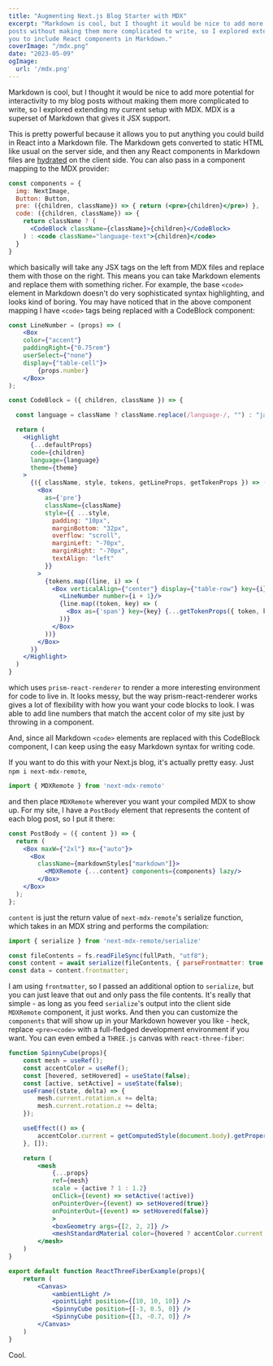 ```yaml
---
title: "Augmenting Next.js Blog Starter with MDX"
excerpt: "Markdown is cool, but I thought it would be nice to add more potential for interactivity to my blog
posts without making them more complicated to write, so I explored extending my current setup with MDX, which allows
you to include React components in Markdown."
coverImage: "/mdx.png"
date: "2023-05-09"
ogImage:
  url: '/mdx.png'
---
```


Markdown is cool, but I thought it would be nice to add more potential for interactivity to my blog
posts without making them more complicated to write, so I explored extending my current setup with MDX.
MDX is a superset of Markdown that gives it JSX support.

This is pretty powerful because it allows you to put anything you could build in React into a Markdown file.
The Markdown gets converted to static HTML like usual on the server side, and then any React components in
Markdown files are [hydrated](https://www.gatsbyjs.com/docs/conceptual/react-hydration/) on the client side.
You can also pass in a component mapping to the MDX provider:
```jsx
const components = {
  img: NextImage,
  Button: Button,
  pre: ({children, className}) => { return (<pre>{children}</pre>) },
  code: ({children, className}) => {
    return className ? (
      <CodeBlock className={className}>{children}</CodeBlock>
    ) : <code className="language-text">{children}</code>
  }
}
```

which basically will take any JSX tags on the left from MDX files and replace them with those on the right.
This means you can take Markdown elements and replace them with something richer.
For example, the base `<code>` element in Markdown doesn't do very sophisticated syntax highlighting, and
looks kind of boring. You may have noticed that in the above component mapping I have `<code>` tags being
replaced with a CodeBlock component:

```jsx
const LineNumber = (props) => (
    <Box 
    color={"accent"} 
    paddingRight={"0.75rem"} 
    userSelect={"none"} 
    display={"table-cell"}>
        {props.number}
    </Box>
);

const CodeBlock = ({ children, className }) => {

  const language = className ? className.replace(/language-/, "") : "javascript";

  return (
    <Highlight
      {...defaultProps}
      code={children}
      language={language}
      theme={theme}
    >
      {({ className, style, tokens, getLineProps, getTokenProps }) => (
        <Box
          as={'pre'}
          className={className}
          style={{ ...style, 
            padding: "10px", 
            marginBottom: "32px", 
            overflow: "scroll", 
            marginLeft: "-70px", 
            marginRight: "-70px", 
            textAlign: "left" 
          }}
        >
          {tokens.map((line, i) => (
            <Box verticalAlign={"center"} display={"table-row"} key={i} {...getLineProps({ line, key: i })}>
              <LineNumber number={i + 1}/>
              {line.map((token, key) => (
                <Box as={'span'} key={key} {...getTokenProps({ token, key })} />
              ))}
            </Box>
          ))}
        </Box>
      )}
    </Highlight>
  )
}
```

which uses `prism-react-renderer` to render a more interesting environment for code to live in.
It looks messy, but the way prism-react-renderer works gives a lot of flexibility with how you
want your code blocks to look. I was able to add line numbers that match the accent color of my 
site just by throwing in a component.

And, since all Markdown `<code>` elements are replaced with this CodeBlock component, I can keep
using the easy Markdown syntax for writing code.

If you want to do this with your Next.js blog, it's actually pretty easy. Just `npm i next-mdx-remote`,

```jsx
import { MDXRemote } from 'next-mdx-remote'
```

and then place `MDXRemote` wherever you want your compiled MDX to show up. For my site, I have a `PostBody`
element that represents the content of each blog post, so I put it there:

```jsx
const PostBody = ({ content }) => {
  return (
    <Box maxW={"2xl"} mx={"auto"}>
      <Box
        className={markdownStyles["markdown"]}>
          <MDXRemote {...content} components={components} lazy/>
        </Box>
    </Box>
  );
};
```

`content` is just the return value of `next-mdx-remote`'s serialize function, which takes in an MDX
string and performs the compilation:

```jsx
import { serialize } from 'next-mdx-remote/serialize'

const fileContents = fs.readFileSync(fullPath, "utf8");
const content = await serialize(fileContents, { parseFrontmatter: true });
const data = content.frontmatter;
```
I am using `frontmatter`, so I passed an additional option to `serialize`, but you can just leave that out
and only pass the file contents. It's really that simple - as long as you feed `serialize`'s output into
the client side `MDXRemote` component, it just works. And then you can customize the `components` that will
show up in your Markdown however you like - heck, replace `<pre><code>` with a full-fledged development
environment if you want. You can even embed a `THREE.js` canvas with `react-three-fiber`:

```jsx
function SpinnyCube(props){
    const mesh = useRef();
    const accentColor = useRef();
    const [hovered, setHovered] = useState(false);
    const [active, setActive] = useState(false);
    useFrame((state, delta) => {
        mesh.current.rotation.x += delta;
        mesh.current.rotation.z += delta;
    });

    useEffect(() => {
        accentColor.current = getComputedStyle(document.body).getPropertyValue('--accent');
    }, []);

    return (
        <mesh
            {...props}
            ref={mesh}
            scale = {active ? 1 : 1.2}
            onClick={(event) => setActive(!active)}
            onPointerOver={(event) => setHovered(true)}
            onPointerOut={(event) => setHovered(false)}
            >
            <boxGeometry args={[2, 2, 2]} />
            <meshStandardMaterial color={hovered ? accentColor.current : "purple"} />
        </mesh>
    )
}

export default function ReactThreeFiberExample(props){
    return (
        <Canvas>
            <ambientLight />
            <pointLight position={[10, 10, 10]} />
            <SpinnyCube position={[-3, 0.5, 0]} />
            <SpinnyCube position={[3, -0.7, 0]} />
        </Canvas>
    )
}
```

<ReactThreeFiberExample />

Cool.

